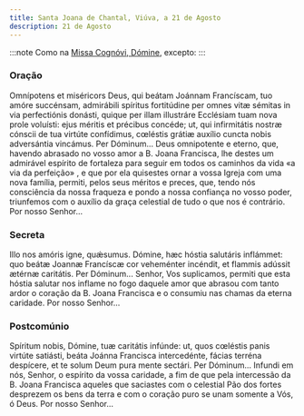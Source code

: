 ```yaml
---
title: Santa Joana de Chantal, Viúva, a 21 de Agosto
description: 21 de Agosto
---
```


:::note
Como na [Missa Cognóvi, Dómine](/missal/comum/24nemvirgensnemmartires), excepto:
:::

### Oração

<div class="side-by-side not-content">
  <span>
    Omnípotens et miséricors Deus, qui beátam Joánnam Francíscam, tuo amóre succénsam, admirábili
    spíritus fortitúdine per omnes vitæ sémitas in via perfectiónis donásti, quique per illam
    illustráre Ecclésiam tuam nova prole voluísti: ejus méritis et précibus concéde; ut, qui
    infirmitátis nostræ cónscii de tua virtúte confídimus, cœléstis grátiæ auxílio cuncta nobis
    adversántia vincámus. Per Dóminum...
  </span>
  <span>
    Deus omnipotente e eterno, que, havendo abrasado no vosso amor a B. Joana Francisca, lhe destes
    um admirável espírito de fortaleza para seguir em todos os caminhos da vida «a via da perfeição»
    , e que por ela quisestes ornar a vossa Igreja com uma nova família, permiti, pelos seus méritos
    e preces, que, tendo nós consciência da nossa fraqueza e pondo a nossa confiança no vosso poder,
    triunfemos com o auxílio da graça celestial de tudo o que nos é contrário. Por nosso Senhor...
  </span>
</div>

### Secreta

<div class="side-by-side not-content">
  <span>
    Illo nos amóris igne, quǽsumus. Dómine, hæc hóstia salutáris inflámmet: quo beátæ Joannæ
    Francíscæ cor veheménter incéndit, et flammis adússit ætérnæ caritátis. Per Dóminum...
  </span>
  <span>
    Senhor, Vos suplicamos, permiti que esta hóstia salutar nos inflame no fogo daquele amor que
    abrasou com tanto ardor o coração da B. Joana Francisca e o consumiu nas chamas da eterna
    caridade. Por nosso Senhor...
  </span>
</div>

### Postcomúnio

<div class="side-by-side not-content">
  <span>
    Spíritum nobis, Dómine, tuæ caritátis infúnde: ut, quos cœléstis panis virtúte satiásti, beáta
    Joánna Francisca intercedénte, fácias terréna despícere, et te solum Deum pura mente sectári.
    Per Dóminum...
  </span>
  <span>
    Infundi em nós, Senhor, o espírito da vossa caridade, a fim de que pela intercessão da B. Joana
    Francisca aqueles que saciastes com o celestial Pão dos fortes desprezem os bens da terra e com
    o coração puro se unam somente a Vós, ó Deus. Por nosso Senhor...
  </span>
</div>
